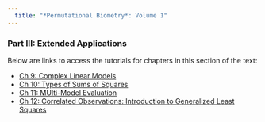 ```yaml
---
  title: "*Permutational Biometry*: Volume 1"
---
```


### Part III: Extended Applications

Below are links to access the tutorials for chapters in this section of the text: 

- [Ch 9: Complex Linear Models](Fake.html)
- [Ch 10: Types of Sums of Squares](Fake.html)
- [Ch 11: MUlti-Model Evaluation](Fake.html)
- [Ch 12: Correlated Observations: Introduction to Generalized Least Squares](Fake.html)
